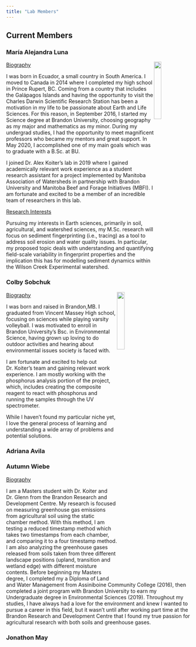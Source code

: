 ```yaml
---
title: "Lab Members"
---
```


## Current Members

### María Alejandra Luna

<img src = "images/Photo ML.jpg" style = "float:right; max-width: 50%; height:auto;" width = "20%">

<u>Biography</u>

I was born in Ecuador, a small country in South America. I moved to Canada in 2014 where I completed my high school in Prince Rupert, BC. Coming from a country that includes the Galápagos Islands and having the opportunity to visit the Charles Darwin Scientific Research Station has been a motivation in my life to be passionate about Earth and Life Sciences. For this reason, in September 2016, I started my Science degree at Brandon University, choosing geography as my major and mathematics as my minor. During my undergrad studies, I had the opportunity to meet magnificent professors who became my mentors and great support. In May 2020, I accomplished one of my main goals which was to graduate with a B.Sc. at BU.

I joined Dr. Alex Koiter’s lab in 2019 where I gained academically relevant work experience as a student research assistant for a project implemented by Manitoba Association of Watersheds in partnership with Brandon University and Manitoba Beef and Forage Initiatives (MBFI). I am fortunate and excited to be a member of an incredible team of researchers in this lab.  

<u>Research Interests</u>

Pursuing my interests in Earth sciences, primarily in soil, agricultural, and watershed sciences, my M.Sc. research will focus on sediment fingerprinting (i.e., tracing) as a tool to address soil erosion and water quality issues. In particular, my proposed topic deals with understanding and quantifying field-scale variability in fingerprint properties and the implication this has for modelling sediment dynamics within the Wilson Creek Experimental watershed.

### Colby Sobchuk
<img src = "images/photo_CS.jpg" style = "float:right; max-width: 50%; height:auto;" width = "20%">
<u>Biography</u>

I was born and raised in Brandon,MB. I graduated from Vincent Massey High school, focusing on sciences while playing varsity volleyball. I was motivated to enroll in Brandon University’s Bsc. in Environmental Science, having grown up loving to do outdoor activities and hearing about environmental issues society is faced with. 

I am fortunate and excited to help out Dr. Koiter’s team and gaining relevant work experience. I am mostly working with the phosphorus analysis portion of the project, which, includes creating the composite reagent to react with phosphorus and running the samples through the UV spectrometer. 

While I haven’t found my particular niche yet, I love the general process of learning and understanding a wide array of problems and potential solutions.

### Adriana Avila

### Autumn Wiebe
<u>Biography</u>

I am a Masters student with Dr. Koiter and Dr. Glenn from the Brandon Research and Development Centre. My research is focused on measuring greenhouse gas emissions from agricultural soil using the static chamber method. With this method, I am testing a reduced timestamp method which takes two timestamps from each chamber, and comparing it to a four timestamp method. I am also analyzing the greenhouse gases released from soils taken from three different landscape positions (upland, transition and wetland edge) with different moisture contents. 
Before beginning my Masters degree, I completed my a Diploma of Land and Water Management from Assiniboine Community College (2016), then completed a joint program with Brandon University to earn my Undergraduate degree in Environmental Sciences (2019). Throughout my studies, I have always had a love for the environment and knew I wanted to pursue a career in this field, but it wasn’t until after working part time at the Brandon Research and Development Centre that I found my true passion for agricultural research with both soils and greenhouse gases.

### Jonathon May
